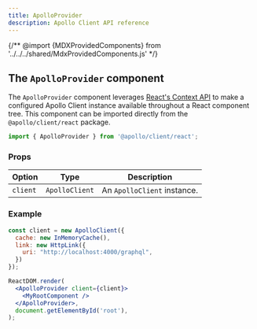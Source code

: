 ```yaml
---
title: ApolloProvider
description: Apollo Client API reference
---
```


{/** @import {MDXProvidedComponents} from '../../../shared/MdxProvidedComponents.js' */}

## The `ApolloProvider` component

The `ApolloProvider` component leverages [React's Context API](https://react.dev/reference/react/useContext) to make a configured Apollo Client instance available throughout a React component tree. This component can be imported directly from the `@apollo/client/react` package.

```js
import { ApolloProvider } from '@apollo/client/react';
```

### Props

| Option   | Type                       | Description                 |
| -------- | -------------------------- | --------------------------- |
| `client` | `ApolloClient` | An `ApolloClient` instance. |

### Example

```jsx {7-9}
const client = new ApolloClient({
  cache: new InMemoryCache(),
  link: new HttpLink({
    uri: "http://localhost:4000/graphql",
  })
});

ReactDOM.render(
  <ApolloProvider client={client}>
    <MyRootComponent />
  </ApolloProvider>,
  document.getElementById('root'),
);
```
